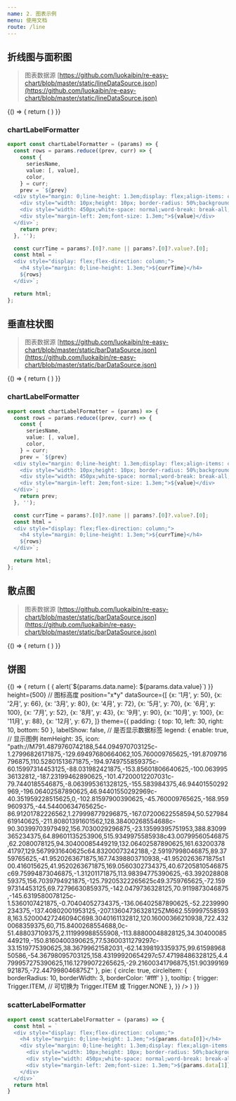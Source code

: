 ```yaml
---
name: 2. 图表示例
menu: 使用文档
route: /line
---
```



## 折线图与面积图

> 图表数据源 [https://github.com/luokaibin/re-easy-chart/blob/master/static/lineDataSource.json](https://github.com/luokaibin/re-easy-chart/blob/master/static/lineDataSource.json)

<Playground>
{() => {
  return (
    <Chart
      chartType={ChartType.LINE} // 可切换为 ChartType.LINE 或 ChartType.AREA
      height={300} // 图标高度
      position="x*y"
      theme={{
        padding: {
          top: 10,
          left: 30,
          right: 10,
          bottom: 50
        },
        stack: true, // 堆叠模式
        smooth: true, // 平滑曲线
        labelShow: false, // 是否显示数据标签
        yAxis: {
          type: AxisType.VALUE, // y轴数据类型 数值轴
        },
        xAxis: {
          type: AxisType.TIME, // 时间轴
          gridLineEnable: false, // 显示分割线
          tickTextFormatter: {
            year: '{yyyy}',
            month: '{MM}',
            day: '{MM}-{dd}',
            hour: '{HH}:{mm}',
            minute: '{HH}:{mm}',
            second: '{HH}:{mm}:{ss}',
            millisecond: '{hh}:{mm}:{ss}',
          },
        },
        legend: {
          enable: true, // 显示图例
          itemHeight: 5, // 图例标记的图形高度
        },
        tooltip: {
          trigger: Trigger.AXIS, // 可切换为 Trigger.ITEM 或 Trigger.NONE
          formatter: chartLabelFormatter,
        },
      }}
      group="g"
      dataSource={dataSource}
    />
  )
}}
</Playground>

### chartLabelFormatter

```ts
export const chartLabelFormatter = (params) => {
  const rows = params.reduce((prev, curr) => {
    const {
      seriesName,
      value: [, value],
      color,
    } = curr;
    prev = `${prev}
  <div style="margin: 0;line-height: 1.3em;display: flex;align-items: center;">
    <div style="width: 10px;height: 10px; border-radius: 50%;background: ${color}; margin-right: 0.5em;"></div>
    <div style="width: 450px;white-space: normal;word-break: break-all;">${seriesName}</div>
    <div style="margin-left: 2em;font-size: 1.3em;">${value}</div>
  </div>`;
    return prev;
  }, '');

  const currTime = params?.[0]?.name || params?.[0]?.value?.[0];
  const html = `
  <div style="display: flex;flex-direction: column;">
    <h4 style="margin: 0;line-height: 1.3em;">${currTime}</h4>
    ${rows}
  </div>`;

  return html;
};
```
## 垂直柱状图

> 图表数据源 [https://github.com/luokaibin/re-easy-chart/blob/master/static/barDataSource.json](https://github.com/luokaibin/re-easy-chart/blob/master/static/barDataSource.json)

<Playground>
{() => {
  return (
    <Chart
      chartType={ChartType.BAR}
      height={500} // 图标高度
      position="x*y"
      theme={{
        padding: {
          top: 10,
          left: 30,
          right: 10,
          bottom: 50
        },
        stack: true, // 堆叠模式
        labelShow: false, // 是否显示数据标签
        yAxis: {
          type: AxisType.VALUE, // y轴数据类型 数值轴
        },
        xAxis: {
          type: AxisType.TIME, // 时间轴
          gridLineEnable: false, // 显示分割线
          tickTextFormatter: {
            year: '{yyyy}',
            month: '{MM}',
            day: '{MM}-{dd}',
            hour: '{HH}:{mm}',
            minute: '{HH}:{mm}',
            second: '{HH}:{mm}:{ss}',
            millisecond: '{hh}:{mm}:{ss}',
          },
        },
        legend: {
          enable: true, // 显示图例
          itemHeight: 14, // 图例标记的图形高度
        },
        tooltip: {
          trigger: Trigger.AXIS, // 可切换为 Trigger.ITEM 或 Trigger.NONE
          axisPointerType: PointerType.SHADOW,
          formatter: chartLabelFormatter,
        },
      }}
      group="g"
      dataSource={barDataSource}
    />
  )
}}
</Playground>

### chartLabelFormatter

```ts
export const chartLabelFormatter = (params) => {
  const rows = params.reduce((prev, curr) => {
    const {
      seriesName,
      value: [, value],
      color,
    } = curr;
    prev = `${prev}
  <div style="margin: 0;line-height: 1.3em;display: flex;align-items: center;">
    <div style="width: 10px;height: 10px; border-radius: 50%;background: ${color}; margin-right: 0.5em;"></div>
    <div style="width: 450px;white-space: normal;word-break: break-all;">${seriesName}</div>
    <div style="margin-left: 2em;font-size: 1.3em;">${value}</div>
  </div>`;
    return prev;
  }, '');

  const currTime = params?.[0]?.name || params?.[0]?.value?.[0];
  const html = `
  <div style="display: flex;flex-direction: column;">
    <h4 style="margin: 0;line-height: 1.3em;">${currTime}</h4>
    ${rows}
  </div>`;

  return html;
};
```

## 散点图

> 图表数据源 [https://github.com/luokaibin/re-easy-chart/blob/master/static/barDataSource.json](https://github.com/luokaibin/re-easy-chart/blob/master/static/barDataSource.json)


<Playground>
{() => {
  return (
    <Chart
      chartType={ChartType.SCATTER}
      height={500} // 图标高度
      position="x*y"
      theme={{
        padding: {
          top: 10,
          left: 30,
          right: 10,
          bottom: 50
        },
        stack: true, // 堆叠模式
        labelShow: false, // 是否显示数据标签
        yAxis: {
          type: AxisType.VALUE, // y轴数据类型 数值轴
        },
        xAxis: {
          type: AxisType.TIME, // 时间轴
          gridLineEnable: false, // 显示分割线
          tickTextFormatter: {
            year: '{yyyy}',
            month: '{MM}',
            day: '{MM}-{dd}',
            hour: '{HH}:{mm}',
            minute: '{HH}:{mm}',
            second: '{HH}:{mm}:{ss}',
            millisecond: '{hh}:{mm}:{ss}',
          },
        },
        legend: {
          enable: true, // 显示图例
          itemHeight: 14, // 图例标记的图形高度
          icon: LegendIcon.PIN
        },
        tooltip: {
          trigger: Trigger.ITEM, // 可切换为 Trigger.ITEM 或 Trigger.NONE
          formatter: scatterLabelFormatter
        },
      }}
      group="g"
      dataSource={barDataSource}
    />
  )
}}
</Playground>

## 饼图

<Playground>
{() => {
  return (
    <Chart
      chartType={ChartType.PIE}
      click={(params) => {
        alert(`${params.data.name}: ${params.data.value}`)
      }}
      height={500} // 图标高度
      position="x*y"
      dataSource={[
        {x: '1月', y: 50},
        {x: '2月', y: 66},
        {x: '3月', y: 80},
        {x: '4月', y: 72},
        {x: '5月', y: 70},
        {x: '6月', y: 100},
        {x: '7月', y: 52},
        {x: '8月', y: 43},
        {x: '9月', y: 90},
        {x: '10月', y: 100},
        {x: '11月', y: 88},
        {x: '12月', y: 67},
      ]}
      theme={{
        padding: {
          top: 10,
          left: 30,
          right: 10,
          bottom: 50
        },
        labelShow: false, // 是否显示数据标签
        legend: {
          enable: true, // 显示图例
          itemHeight: 35,
          icon: "path://M791.4879760742188,544.094970703125c-1.27996826171875,-129.69497680664062,105.760009765625,-191.8709716796875,110.52801513671875,-194.9749755859375c-60.15997314453125,-88.031982421875,-153.85601806640625,-100.06399536132812,-187.23199462890625,-101.47200012207031c-79.7440185546875,-8.063995361328125,-155.583984375,46.94401550292969,-196.06402587890625,46.94401550292969c-40.351959228515625,0,-102.81597900390625,-45.760009765625,-168.9599609375,-44.54400634765625c-86.91201782226562,1.279998779296875,-167.07200622558594,50.527984619140625,-211.80801391601562,128.38400268554688c-90.30399703979492,156.7030029296875,-23.13599395751953,388.83099365234375,64.89601135253906,515.9349975585938c43.00799560546875,62.2080078125,94.30400085449219,132.06402587890625,161.6320037841797,129.5679931640625c64.83200073242188,-2.59197998046875,89.3759765625,-41.9520263671875,167.74398803710938,-41.9520263671875s100.416015625,41.9520263671875,169.0560302734375,40.67205810546875c69.75994873046875,-1.31201171875,113.98394775390625,-63.39202880859375,156.7039794921875,-125.79205322265625c49.3759765625,-72.15997314453125,69.72796630859375,-142.0479736328125,70.9119873046875,-145.6319580078125c-1.5360107421875,-0.70404052734375,-136.06402587890625,-52.2239990234375,-137.40802001953125,-207.13604736328125ZM662.5599975585938,163.52000427246094C698.3040161132812,120.16000366210938,722.4320068359375,60,715.8400268554688,0c-51.488037109375,2.111999988555908,-113.88800048828125,34.30400085449219,-150.8160400390625,77.53600311279297c-33.1519775390625,38.36799621582031,-62.14398193359375,99.6159896850586,-54.36798095703125,158.43199920654297c57.47198486328125,4.4799957275390625,116.12799072265625,-29.21600341796875,151.90399169921875,-72.447998046875Z"
        },
        pie: {
          circle: true,
          circleItem: {
            borderRadius: 10,
            borderWidth: 3,
            borderColor: '#fff'
          }
        },
        tooltip: {
          trigger: Trigger.ITEM, // 可切换为 Trigger.ITEM 或 Trigger.NONE
        },
      }}
    />
  )
}}
</Playground>

### scatterLabelFormatter

```ts
export const scatterLabelFormatter = (params) => {
  const html = `
  <div style="display: flex;flex-direction: column;">
    <h4 style="margin: 0;line-height: 1.3em;">${params.data[0]}</h4>
    <div style="margin: 0;line-height: 1.3em;display: flex;align-items: center;">
      <div style="width: 10px;height: 10px; border-radius: 50%;background: ${params.color}; margin-right: 0.5em;"></div>
      <div style="width: 450px;white-space: normal;word-break: break-all;">${params.seriesName}</div>
      <div style="margin-left: 2em;font-size: 1.3em;">${params.data[1]}</div>
    </div>
  </div>`
  return html
}
```